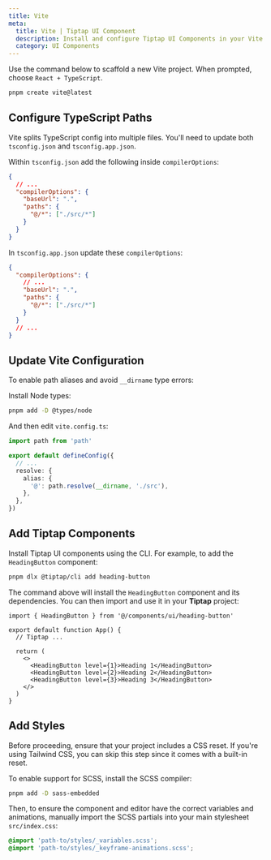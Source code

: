 ```yaml
---
title: Vite
meta:
  title: Vite | Tiptap UI Component
  description: Install and configure Tiptap UI Components in your Vite project.
  category: UI Components
---
```


Use the command below to scaffold a new Vite project. When prompted, choose `React + TypeScript`.

```bash
pnpm create vite@latest
```

## Configure TypeScript Paths

Vite splits TypeScript config into multiple files. You'll need to update both `tsconfig.json` and `tsconfig.app.json`.

Within `tsconfig.json` add the following inside `compilerOptions`:

```json
{
  // ...
  "compilerOptions": {
    "baseUrl": ".",
    "paths": {
      "@/*": ["./src/*"]
    }
  }
}
```

In `tsconfig.app.json` update these `compilerOptions`:

```json
{
  "compilerOptions": {
    // ...
    "baseUrl": ".",
    "paths": {
      "@/*": ["./src/*"]
    }
  }
  // ...
}
```

## Update Vite Configuration

To enable path aliases and avoid `__dirname` type errors:

Install Node types:

```bash
pnpm add -D @types/node
```

And then edit `vite.config.ts`:

```ts
import path from 'path'

export default defineConfig({
  // ...
  resolve: {
    alias: {
      '@': path.resolve(__dirname, './src'),
    },
  },
})
```

## Add Tiptap Components

Install Tiptap UI components using the CLI. For example, to add the `HeadingButton` component:

```bash
pnpm dlx @tiptap/cli add heading-button
```

The command above will install the `HeadingButton` component and its dependencies. You can then import and use it in your **Tiptap** project:

```tsx
import { HeadingButton } from '@/components/ui/heading-button'

export default function App() {
  // Tiptap ...

  return (
    <>
      <HeadingButton level={1}>Heading 1</HeadingButton>
      <HeadingButton level={2}>Heading 2</HeadingButton>
      <HeadingButton level={3}>Heading 3</HeadingButton>
    </>
  )
}
```

## Add Styles

Before proceeding, ensure that your project includes a CSS reset. If you're using Tailwind CSS, you can skip this step since it comes with a built-in reset.

To enable support for SCSS, install the SCSS compiler:

```bash
pnpm add -D sass-embedded
```

Then, to ensure the component and editor have the correct variables and animations, manually import the SCSS partials into your main stylesheet `src/index.css`:

```css
@import 'path-to/styles/_variables.scss';
@import 'path-to/styles/_keyframe-animations.scss';
```
